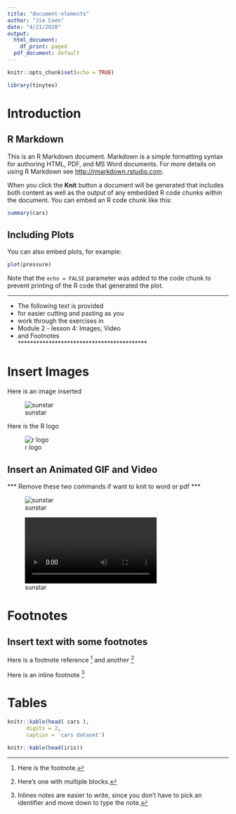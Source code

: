 ```yaml
---
title: "document-elements"
author: "Jim Coen"
date: "4/21/2020"
output:
  html_document:
    df_print: paged
  pdf_document: default
---
```


```r
knitr::opts_chunk$set(echo = TRUE)
```


```r
library(tinytex)
```

# Introduction

## R Markdown

This is an R Markdown document. Markdown is a simple formatting syntax for authoring HTML, PDF, and MS Word documents. For more details on using R Markdown see <http://rmarkdown.rstudio.com>.

When you click the **Knit** button a document will be generated that includes both content as well as the output of any embedded R code chunks within the document. You can embed an R code chunk like this:

```r
summary(cars)
```

## Including Plots

You can also embed plots, for example:

```r
plot(pressure)
```

Note that the `echo = FALSE` parameter was added to the code chunk to prevent printing of the R code that generated the plot.

******************************************
* The following text is provided
* for easier cutting and pasting as you
* work through the exercises in
* Module 2 - lesson 4: Images, Video
* and Footnotes  
******************************************

# Insert Images

Here is an image inserted

![sunstar](./Sunstar/sunstar.png)

Here is the R logo

![r logo](https://www.r-project.org/logo/Rlogo.svg)

## Insert an Animated GIF and Video

*** Remove these two commands if want to knit to word or pdf  ***
    
![sunstar](Sunstar/sunstar.gif) 

![sunstar](Sunstar/sunstar.mp4)

# Footnotes

## Insert text with some footnotes

Here is a footnote reference [^1] and another [^longnote]

Here is an inline footnote ^[Inlines notes are easier to write, since you don't have to pick an identifier and move down to type the note.]

# Tables

```r
knitr::kable(head( cars ), 
      digits = 2,
      caption = 'cars dataset')

knitr::kable(head(iris))
```




[^1]: Here is the footnote.
[^longnote]: Here's one with multiple blocks.